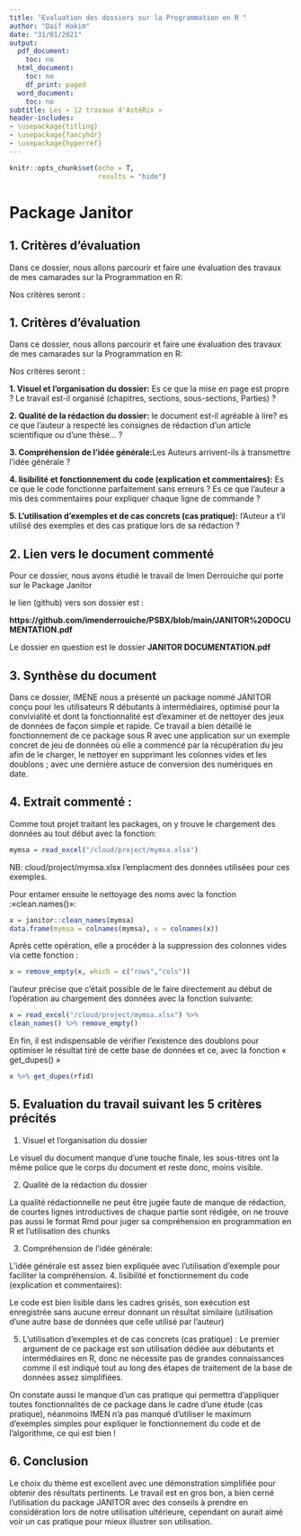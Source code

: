 ---
title: "Evaluation des dossiers sur la Programmation en R "
author: "Daif Hakim"
date: "31/01/2021"
output:
  pdf_document:
    toc: no
  html_document:
    toc: no
    df_print: paged
  word_document:
    toc: no
subtitle: Les « 12 travaux d'AstéRix »
header-includes:
- \usepackage{titling}
- \usepackage{fancyhdr}
- \usepackage{hyperref}
---



\setlength{\textheight}{20.5cm} 
\pagestyle{fancyplain}
\fancyhf{}
\lhead{Package Janitor }
\chead{\href{https://github.com/imenderrouiche/PSBX/}{Imen Derrouiche}, Travaux Programmation en R }
\renewcommand{\headrulewidth}{1pt} 
\rfoot{Page \thepage}
\cfoot{Travaux Programmation en R - Package Janitor  }
\renewcommand{\footrulewidth}{1pt}

```{r setup, include=FALSE}
knitr::opts_chunk$set(echo = T,
                      results = "hide") 
```

# Package Janitor 

## 1. Critères d'évaluation
Dans ce dossier, nous allons parcourir et faire une évaluation des travaux de mes camarades sur la Programmation en R: 

Nos critères seront :

## 1. Critères d'évaluation
Dans ce dossier, nous allons parcourir et faire une évaluation des travaux de mes camarades sur la Programmation en R:

Nos critères seront :


**1.  Visuel et l'organisation du dossier:** Es ce que la mise en page est propre ? Le travail est-il organisé (chapitres, sections, sous-sections, Parties) ?

**2.	Qualité de la rédaction du dossier:** le document est-il agréable à lire? es ce que l'auteur a respecté les consignes de rédaction d'un article scientifique ou d'une thèse... ? 

**3.  Compréhension de l'idée générale:**Les Auteurs arrivent-ils à transmettre l'idée générale ? 
  
**4.  lisibilité et fonctionnement du code (explication et commentaires):** Es ce que  le code fonctionne parfaitement sans erreurs ?  Es ce que l'auteur a mis des commentaires pour expliquer chaque ligne de commande ? 


**5.	L’utilisation d’exemples et de cas concrets (cas pratique):** l'Auteur a t'il utilisé des exemples et des cas pratique lors de sa rédaction ?

## 2. Lien vers le document commenté

Pour ce dossier, nous avons étudié le travail de Imen Derrouiche qui porte sur le Package Janitor 

le lien (github) vers son dossier est : 

**https://github.com/imenderrouiche/PSBX/blob/main/JANITOR%20DOCUMENTATION.pdf**

Le dossier en question est le dossier **JANITOR DOCUMENTATION.pdf**



## 3. Synthèse du document
Dans ce dossier, IMENE nous a présenté un package nommé JANITOR conçu pour les utilisateurs R débutants à intermédiaires, optimisé pour la convivialité et dont la fonctionnalité est d’examiner et de nettoyer des jeux de données de façon simple et rapide.
Ce travail a bien détaillé le fonctionnement de ce package sous R avec une application sur un exemple concret de jeu de données où elle a commencé par la récupération du jeu afin de le charger, le nettoyer en supprimant les colonnes vides et les doublons ; avec une dernière astuce de conversion des numériques en date. 

## 4. Extrait commenté :
Comme tout projet traitant les packages, on y trouve le chargement des données au tout début avec la fonction:

```{r eval=FALSE, include=TRUE}
mymsa = read_excel("/cloud/project/mymsa.xlsx")
```

NB: cloud/project/mymsa.xlsx l'emplacment des données utilisées pour ces exemples.

Pour entamer ensuite le nettoyage des noms avec la fonction :«clean.names()»:
```{r eval=FALSE, include=TRUE}
x = janitor::clean_names(mymsa)
data.frame(mymsa = colnames(mymsa), x = colnames(x))
```
Après cette opération, elle a procéder à la suppression des colonnes vides via cette fonction : 

```{r eval=FALSE, include=TRUE}
x = remove_empty(x, which = c("rows","cols"))
```

l'auteur précise que c’était possible de le faire directement au début de l’opération au chargement des données avec la fonction suivante: 
```{r eval=FALSE, include=TRUE}

x = read_excel("/cloud/project/mymsa.xlsx") %>%
clean_names() %>% remove_empty()
```

En fin, il est indispensable de vérifier l’existence des doublons pour optimiser le résultat tiré  de cette base de données et ce, avec la fonction « get_dupes() » 

```{r eval=FALSE, include=TRUE}
x %>% get_dupes(rfid)
```

## 5. Evaluation du travail suivant les 5 critères précités

1.	Visuel et l'organisation du dossier 

Le visuel du document manque d’une touche finale, les sous-titres ont la même police que le corps du document et reste donc, moins visible.

2.	Qualité de la rédaction du dossier

La qualité rédactionnelle ne peut être jugée faute de manque de rédaction, de courtes lignes introductives de chaque partie sont rédigée, on ne trouve pas aussi le format Rmd pour juger sa compréhension en programmation en R et l'utilisation des chunks

3.	Compréhension de l'idée générale:

L’idée générale est assez bien expliquée avec l’utilisation d’exemple pour faciliter la compréhension.
4.  lisibilité et fonctionnement du code (explication et commentaires):

Le code est bien lisible dans les cadres grisés, son exécution est enregistrée sans aucune erreur donnant un résultat similaire (utilisation d'une autre base de données que celle utilisé par l'auteur)

5.	L’utilisation d’exemples et de cas concrets (cas pratique) :
Le premier argument de ce package est son utilisation dédiée aux débutants et intermédiaires en R, donc ne nécessite pas de grandes connaissances comme il est indiqué tout au long des étapes de traitement de la base de données assez simplifiées.

On constate aussi le manque d'un cas pratique qui permettra d'appliquer toutes fonctionnalités de ce package dans le cadre d'une étude (cas pratique), néanmoins IMEN n'a pas manqué d'utiliser le maximum d'exemples simples pour expliquer le fonctionnement du code et de l'algorithme, ce qui est bien !

## 6. Conclusion

Le choix du thème est excellent avec une démonstration simplifiée pour obtenir des résultats pertinents.
Le travail est en gros bon, a bien cerné l’utilisation du package JANITOR avec des conseils à prendre en considération lors de notre utilisation ultérieure, cependant on aurait aimé voir un cas pratique pour mieux illustrer son utilisation.
